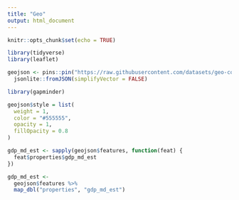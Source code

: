 ```yaml
---
title: "Geo"
output: html_document
---
```


```r
knitr::opts_chunk$set(echo = TRUE)
```

```r
library(tidyverse)
library(leaflet)
```

```r
geojson <- pins::pin("https://raw.githubusercontent.com/datasets/geo-countries/master/data/countries.geojson") %>% 
  jsonlite::fromJSON(simplifyVector = FALSE)
```

```r
library(gapminder)
```


```r
geojson$style = list(
  weight = 1,
  color = "#555555",
  opacity = 1,
  fillOpacity = 0.8
)

gdp_md_est <- sapply(geojson$features, function(feat) {
  feat$properties$gdp_md_est
})

gdp_md_est <- 
  geojson$features %>% 
  map_dbl("properties", "gdp_md_est")
 
```

